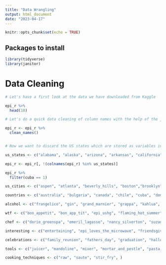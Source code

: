 ```yaml
---
title: "Data Wrangling"
output: html_document
date: "2023-04-17"
---
```


```r
knitr::opts_chunk$set(echo = TRUE)
```

## Packages to install

```r

library(tidyverse)
library(janitor)

```

# Data Cleaning
```r

# Let's have a first look at the data we have downloaded from Kaggle

epi_r %>% 
  head(10)

# Let's do a quick data cleaning of column names with the help of the janitor package

epi_r <- epi_r %>% 
  clean_names()


# Now we want to discard the US states which are stored as variables in the data set. Those are not useful for the purpose of our research.

us_states <- c("alabama", "alaska", "arizona", "arkansas", "california", "colorado", "connecticut", "delaware", "florida", "georgia", "hawaii", "idaho", "illinois", "indiana", "iowa", "kansas", "kentucky", "louisiana", "maine", "maryland", "massachusetts", "michigan", "minnesota", "mississippi", "missouri", "montana", "nebraska", "nevada", "new_hampshire", "new_jersey", "new_mexico", "new_york", "north_carolina", "north_dakota", "ohio", "oklahoma", "oregon", "pennsylvania", "rhode_island", "south_carolina", "south_dakota", "tennessee", "texas", "utah", "vermont", "virginia", "washington", "west_virginia", "wisconsin"," wyoming")

epi_r <- epi_r[, !(colnames(epi_r) %in% us_states)]

epi_r %>% 
  filter(cuba == 1)

us_cities <- c("aspen", "atlanta", "beverly_hills", "boston","brooklyn", "buffalo", "cambridge", "chicago", "columbus", "costa_mesa", "dallas", "denver", "healdsburg", "hollywood", "houston", "kansas_city", "lancaster", "las_vegas", "london", "los_angeles", "louisville", "miami", "minneapolis", "new_orleans", "pacific_palisades", "paris", "pasadena", "pittsburgh", "portland", "providence", "san_francisco", "santa_monica", "seattle", "st_louis", )

countries <- c("australia", "bulgaria", "canada", "chile", "cuba", "dominican_republic", "egypt", "england", "france", "germany", "guam", "haiti", "ireland", "island", "israel", "italy", "jamaica", "japan", "mexico", "mezcal", "peru", "philippines", "spain", "switzerland",  )

alcohol <- c("frangelico", "gin", "grand_marnier", "grappa", "kahlua", "kirsch", "liqueur", "margarita", "marsala", "martini", "midori", "pernod", "port", "punch", "rum", "sake", "sangria", "scotch", "sherry", "sparkling wine", "spirit", "spritzer", "tequila",)

wtf <- c("bon_appetit", "bon_app_tit", "epi_ushg", "flaming_hot_summer", "frankenrecipe", "harpercollins", "house_garden", "hum...", "kitcken_olympics", "no_meat_no_problem", "parade", "sandwich_theory", "self", "shower", "summ...", "testes_improved" )

chef <- c("dorie_greenspa", "emeril_lagasse", "nancy_silverton", "suzanne_goin",  )

interesting <- c("entertaining", "epi_loves_the_microwave", "friendsgiving", "game", "gourmet", "healthy", "hors_doeuvre", "hot_drink", "kid_friendly", "kidney_friendly", "low_cal", "low_cholesterol", "microwave", "no_cook", "one_pot_meal", "oscars", "paleo", "peanut_free", "pescatarian", "poker_game_night", "potluck", "quick_easy", "sugar_conscious" )

celebrations <- c("family_reunion", "fathers_day", "graduation", "halloween", "hanukkah", "kentucky_derby", "kwanzaa", "lunar_new_year", "mardi_gras", "mothers_day", "new_years_day",  "new_years_eve", "oktoberfest", "party", "passover", "persian_new_year", "purim", "ramadan", "rosh_hashanah_yom_kippur", "shavuot", "st_patricks_day", "sukkot", "super_bowl", "thanksgiving"   )

tools <- c("juicer", "mandoline", "mixer", "mortar_and_pestle", "pasta_maker", "ramekin", "skewer", "slow_cooker", "smoker")

cooking_techniques <- c("raw", "saute", "stir_fry", )

```

